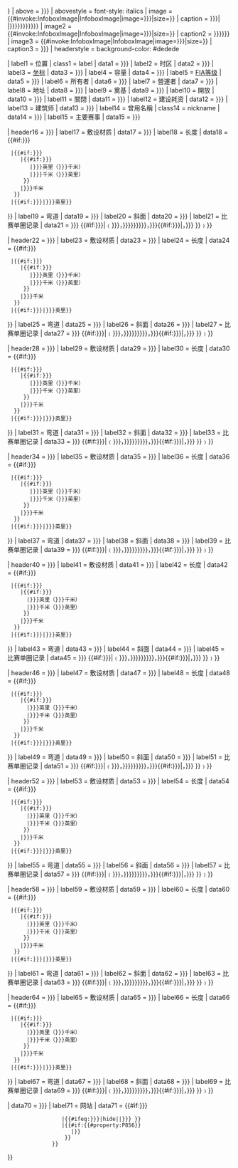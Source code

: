 {{infobox
| bodyclass   = vcard
| titleclass  = fn org
| title       = {{{Name|{{{name|<includeonly>{{PAGENAMEBASE}}</includeonly>}}}}}}
| above       = {{{Nicknames|{{{nicknames|}}}}}}
| abovestyle  = font-style: italics
| image       = {{#invoke:InfoboxImage|InfoboxImage|image={{{Logo|{{{logo|}}}}}}|size={{{logo_size|}}}}}
| caption     = {{{Logo_caption|{{{logo-caption|{{{logo_caption|{{#if:{{{Image|{{{image|}}}}}}|<br/>|}}}}}}}}}}}
| image2       = {{#invoke:InfoboxImage|InfoboxImage|image={{{Image|{{{image|}}}}}}|size={{{image_size|}}}}}
| caption2     = {{{Image_caption|{{{caption|{{{image_caption|}}}}}}}}}
| image3       = {{#invoke:InfoboxImage|InfoboxImage|image={{{Track_map|{{{track_map|}}}}}}|size={{{track_map_size|}}}}}
| caption3     = {{{Track_map_caption|{{{track_map_caption|}}}}}}
| headerstyle = background-color: #dedede

| label1      = 位置
| class1      = label
| data1       = {{{Location|{{{location|}}}}}}
| label2      = 时区
| data2       = {{{Time|{{{time|}}}}}}
| label3      = [[地理坐标|坐标]]
| data3       = {{{Coordinates|{{{coordinates|}}}}}}
| label4      = 容量
| data4       = {{{Capacity|{{{capacity|}}}}}}
| label5      = [[國際汽聯等級的賽道列表|FIA等级]]
| data5       = {{{FIAGrade|{{{FIA_grade|}}}}}}
| label6      = 所有者
| data6       = {{{Owner|{{{owner|}}}}}}
| label7      = 營運者
| data7       = {{{Operator|{{{operator|}}}}}}
| label8      = 地址
| data8       = {{{Address|{{{address|}}}}}}
| label9      = 奠基
| data9       = {{{Broke_ground|{{{broke_ground|}}}}}}
| label10     = 開放
| data10      = {{{Opened|{{{opened|}}}}}}
| label11     = 關閉
| data11      = {{{Closed|{{{closed|}}}}}}
| label12     = 建设耗资
| data12      = {{{Construction_cost|{{{construction_cost|}}}}}}
| label13     = 建筑师
| data13      = {{{Architect|{{{architect|}}}}}}
| label14     = 曾用名稱
| class14     = nickname
| data14      = {{{Former_names|{{{former_names|}}}}}}
| label15     = 主要赛事
| data15      = {{{Events|{{{events|}}}}}}

| header16    = {{{Layout1|{{{layout1|}}}}}}
| label17     = 敷设材质
| data17      = {{{Surface|{{{surface|}}}}}}
| label18     = 长度
| data18      = 
{{#if:{{{length_km|{{{Length_km|}}}}}}
  |{{#if:{{{length_mi|{{{Length_mi|}}}}}}
     |{{#if:{{{miles_first|{{{Miles_first|}}}}}}
        |{{{length_mi|{{{Length_mi}}}}}}英里（{{{length_km|{{{Length_km}}}}}}千米）
        |{{{length_km|{{{Length_km}}}}}}千米（{{{length_mi|{{{Length_mi}}}}}}英里）
      }}
     |{{{length_km|{{{Length_km}}}}}}千米
   }}
  |{{#if:{{{length_mi|{{{Length_mi|}}}}}}|{{{length_mi|{{{Length_mi}}}}}}英里}}
}}
| label19     = 弯道
| data19      = {{{Turns|{{{turns|}}}}}}
| label20     = 斜面
| data20      = {{{Banking|{{{banking|}}}}}}
| label21     = 比赛单圈记录
| data21      = {{{Record_time|{{{record_time|}}}}}} {{#if:{{{Record_driver|{{{record_driver|}}}}}}|﹙{{{Record_driver|{{{record_driver}}}}}}，{{{Record_car|{{{record_car|{{{Record_team|{{{record_team}}}}}}}}}}}}，{{{Record_year|{{{record_year}}}}}}{{#if:{{{Record_class|{{{record_class|}}}}}}|，{{{Record_class|{{{record_class}}}}}} }}﹚}}

| header22    = {{{Layout2|{{{layout2|}}}}}}
| label23     = 敷设材质
| data23      = {{{Surface2|{{{surface2|}}}}}}
| label24     = 长度
| data24      = 
{{#if:{{{length2_km|{{{Length_km2|}}}}}}
  |{{#if:{{{length2_mi|{{{Length_mi2|}}}}}}
     |{{#if:{{{miles_first|{{{Miles_first|}}}}}}
        |{{{length2_mi|{{{Length_mi2}}}}}}英里（{{{length2_km|{{{Length_km2}}}}}}千米）
        |{{{length2_km|{{{Length_km2}}}}}}千米（{{{length2_mi|{{{Length_mi2}}}}}}英里）
      }}
     |{{{length2_km|{{{Length_km2}}}}}}千米
   }}
  |{{#if:{{{length2_mi|{{{Length_mi2|}}}}}}|{{{length2_mi|{{{Length_mi2}}}}}}英里}}
}}
| label25     = 弯道
| data25      = {{{Turns2|{{{turns2|}}}}}}
| label26     = 斜面
| data26      = {{{Banking2|{{{banking2|}}}}}}
| label27     = 比赛单圈记录
| data27      = {{{Record_time2|{{{record_time2|}}}}}} {{#if:{{{record_driver2|{{{Record_driver2|}}}}}}|﹙{{{Record_driver2|{{{record_driver2}}}}}}，{{{Record_car2|{{{record_car2|{{{Record_team2|{{{record_team2}}}}}}}}}}}}，{{{Record_year2|{{{record_year2}}}}}}{{#if:{{{Record_class2|{{{record_class2|}}}}}}|，{{{Record_class2|{{{record_class2}}}}}} }}﹚}}

| header28    = {{{Layout3|{{{layout3|}}}}}}
| label29     = 敷设材质
| data29      = {{{Surface3|{{{surface3|}}}}}}
| label30     = 长度
| data30      = 
{{#if:{{{length3_km|{{{Length_km3|}}}}}}
  |{{#if:{{{length3_mi|{{{Length_mi3|}}}}}}
     |{{#if:{{{miles_first|{{{Miles_first|}}}}}}
        |{{{length3_mi|{{{Length_mi3}}}}}}英里（{{{length3_km|{{{Length_km3}}}}}}千米）
        |{{{length3_km|{{{Length_km3}}}}}}千米（{{{length3_mi|{{{Length_mi3}}}}}}英里）
      }}
     |{{{length3_km|{{{Length_km3}}}}}}千米
   }}
  |{{#if:{{{length3_mi|{{{Length_mi3|}}}}}}|{{{length3_mi|{{{Length_mi3}}}}}}英里}}
}}
| label31     = 弯道
| data31      = {{{Turns3|{{{turns3|}}}}}}
| label32     = 斜面
| data32      = {{{Banking3|{{{banking3|}}}}}}
| label33     = 比赛单圈记录
| data33      = {{{Record_time3|{{{record_time3|}}}}}} {{#if:{{{Record_driver3|{{{record_driver3|}}}}}}|﹙{{{Record_driver3|{{{record_driver3}}}}}}，{{{Record_car3|{{{record_car3|{{{Record_team3|{{{record_team3}}}}}}}}}}}}，{{{Record_year3|{{{record_year3}}}}}}{{#if:{{{Record_class3|{{{record_class3|}}}}}}|，{{{Record_class3|{{{record_class3}}}}}} }}﹚}}

| header34    = {{{Layout4|{{{layout4|}}}}}}
| label35     = 敷设材质
| data35      = {{{Surface4|{{{surface4|}}}}}}
| label36     = 长度
| data36      = 
{{#if:{{{length4_km|{{{Length_km4|}}}}}}
  |{{#if:{{{length4_mi|{{{Length_mi4|}}}}}}
     |{{#if:{{{miles_first|{{{Miles_first|}}}}}}
        |{{{length4_mi|{{{Length_mi4}}}}}}英里（{{{length4_km|{{{Length_km4}}}}}}千米）
        |{{{length4_km|{{{Length_km4}}}}}}千米（{{{length4_mi|{{{Length_mi4}}}}}}英里）
      }}
     |{{{length4_km|{{{Length_km4}}}}}}千米
   }}
  |{{#if:{{{length4_mi|{{{Length_mi4|}}}}}}|{{{length4_mi|{{{Length_mi4}}}}}}英里}}
}}
| label37     = 弯道
| data37      = {{{Turns4|{{{turns4|}}}}}}
| label38     = 斜面
| data38      = {{{Banking4|{{{banking4|}}}}}}
| label39     = 比赛单圈记录
| data39      = {{{Record_time4|{{{record_time4|}}}}}} {{#if:{{{Record_driver4|{{{record_driver4|}}}}}}|﹙{{{Record_driver4|{{{record_driver4}}}}}}，{{{Record_car4|{{{record_car4|{{{Record_team4|{{{record_team4}}}}}}}}}}}}，{{{Record_year4|{{{record_year4}}}}}}{{#if:{{{Record_class4|{{{record_class4|}}}}}}|，{{{Record_class4|{{{record_class4}}}}}} }}﹚}}

| header40    = {{{Layout5|{{{layout5|}}}}}}
| label41     = 敷设材质
| data41      = {{{Surface5|{{{surface5|}}}}}}
| label42     = 长度
| data42      = 
{{#if:{{{length5_km|{{{Length_km5|}}}}}}
  |{{#if:{{{length5_mi|{{{Length_mi5|}}}}}}
     |{{#if:{{{miles_first|{{{Miles_first|}}}}}}
       |{{{length5_mi|{{{Length_mi5}}}}}}英里（{{{length5_km|{{{Length_km5}}}}}}千米）
       |{{{length5_km|{{{Length_km5}}}}}}千米（{{{length5_mi|{{{Length_mi5}}}}}}英里）
      }}
     |{{{length5_km|{{{Length_km5}}}}}}千米
   }}
  |{{#if:{{{length5_mi|{{{Length_mi5|}}}}}}|{{{length5_mi|{{{Length_mi5}}}}}}英里}}
}}
| label43     = 弯道
| data43      = {{{Turns5|{{{turns5|}}}}}}
| label44     = 斜面
| data44      = {{{Banking5|{{{banking5|}}}}}}
| label45     = 比赛单圈记录
| data45      = {{{Record_time5|{{{record_time5|}}}}}} {{#if:{{{Record_driver5|{{{record_driver5|}}}}}}|﹙{{{Record_driver5|{{{record_driver5}}}}}}，{{{Record_car5|{{{record_car5|{{{Record_team5|{{{record_team5}}}}}}}}}}}}，{{{Record_year5|{{{record_year5}}}}}}{{#if:{{{Record_class5|{{{record_class5|}}}}}}|，{{{Record_class5|{{{record_class5}}}}}} }}﹚}}

| header46    = {{{Layout6|{{{layout6|}}}}}}
| label47     = 敷设材质
| data47      = {{{Surface6|{{{surface6|}}}}}}
| label48     = 长度
| data48      = 
{{#if:{{{length6_km|{{{Length_km6|}}}}}}
  |{{#if:{{{length6_mi|{{{Length_mi6|}}}}}}
     |{{#if:{{{miles_first|{{{Miles_first|}}}}}}
       |{{{length6_mi|{{{Length_mi6}}}}}}英里（{{{length6_km|{{{Length_km6}}}}}}千米）
       |{{{length6_km|{{{Length_km6}}}}}}千米（{{{length6_mi|{{{Length_mi6}}}}}}英里）
      }}
     |{{{length6_km|{{{Length_km6}}}}}}千米
   }}
  |{{#if:{{{length6_mi|{{{Length_mi6|}}}}}}|{{{length6_mi|{{{Length_mi6}}}}}}英里}}
}}
| label49     = 弯道
| data49      = {{{Turns6|{{{turns6|}}}}}}
| label50     = 斜面
| data50      = {{{Banking6|{{{banking6|}}}}}}
| label51     = 比赛单圈记录
| data51      = {{{Record_time6|{{{record_time6|}}}}}} {{#if:{{{Record_driver6|{{{record_driver6|}}}}}}|﹙{{{Record_driver6|{{{record_driver6}}}}}}，{{{Record_car6|{{{record_car6|{{{Record_team6|{{{record_team6}}}}}}}}}}}}，{{{Record_year6|{{{record_year6}}}}}}{{#if:{{{Record_class6|{{{record_class6|}}}}}}|，{{{Record_class6|{{{record_class6}}}}}} }}﹚}}

| header52    = {{{Layout7|{{{layout7|}}}}}}
| label53     = 敷设材质
| data53      = {{{Surface7|{{{surface7|}}}}}}
| label54     = 长度
| data54      = 
{{#if:{{{length7_km|{{{Length_km7|}}}}}}
  |{{#if:{{{length7_mi|{{{Length_mi7|}}}}}}
     |{{#if:{{{miles_first|{{{Miles_first|}}}}}}
       |{{{length7_mi|{{{Length_mi7}}}}}}英里（{{{length7_km|{{{Length_km7}}}}}}千米）
       |{{{length7_km|{{{Length_km7}}}}}}千米（{{{length7_mi|{{{Length_mi7}}}}}}英里）
      }}
     |{{{length7_km|{{{Length_km7}}}}}}千米
   }}
  |{{#if:{{{length7_mi|{{{Length_mi7|}}}}}}|{{{length7_mi|{{{Length_mi7}}}}}}英里}}
}}
| label55     = 弯道
| data55      = {{{Turns7|{{{turns7|}}}}}}
| label56     = 斜面
| data56      = {{{Banking7|{{{banking7|}}}}}}
| label57     = 比赛单圈记录
| data57      = {{{Record_time7|{{{record_time7|}}}}}} {{#if:{{{Record_driver7|{{{record_driver7|}}}}}}|﹙{{{Record_driver7|{{{record_driver7}}}}}}，{{{Record_car7|{{{record_car7|{{{Record_team7|{{{record_team7}}}}}}}}}}}}，{{{Record_year7|{{{record_year7}}}}}}{{#if:{{{Record_class7|{{{record_class7|}}}}}}|，{{{Record_class7|{{{record_class7}}}}}} }}﹚}}

| header58    = {{{Layout8|{{{layout8|}}}}}}
| label59     = 敷设材质
| data59      = {{{Surface8|{{{surface8|}}}}}}
| label60     = 长度
| data60      = 
{{#if:{{{length8_km|{{{Length_km8|}}}}}}
  |{{#if:{{{length8_mi|{{{Length_mi8|}}}}}}
     |{{#if:{{{miles_first|{{{Miles_first|}}}}}}
       |{{{length8_mi|{{{Length_mi8}}}}}}英里（{{{length8_km|{{{Length_km8}}}}}}千米）
       |{{{length8_km|{{{Length_km8}}}}}}千米（{{{length8_mi|{{{Length_mi8}}}}}}英里）
      }}
     |{{{length8_km|{{{Length_km8}}}}}}千米
   }}
  |{{#if:{{{length8_mi|{{{Length_mi8|}}}}}}|{{{length8_mi|{{{Length_mi8}}}}}}英里}}
}}
| label61     = 弯道
| data61      = {{{Turns8|{{{turns8|}}}}}}
| label62     = 斜面
| data62      = {{{Banking8|{{{banking8|}}}}}}
| label63     = 比赛单圈记录
| data63      = {{{Record_time8|{{{record_time8|}}}}}} {{#if:{{{Record_driver8|{{{record_driver8|}}}}}}|﹙{{{Record_driver8|{{{record_driver8}}}}}}，{{{Record_car8|{{{record_car8|{{{Record_team8|{{{record_team8}}}}}}}}}}}}，{{{Record_year8|{{{record_year8}}}}}}{{#if:{{{Record_class8|{{{record_class8|}}}}}}|，{{{Record_class8|{{{record_class8}}}}}} }}﹚}}

| header64    = {{{Layout9|{{{layout9|}}}}}}
| label65     = 敷设材质
| data65      = {{{Surface9|{{{surface9|}}}}}}
| label66     = 长度
| data66      = 
{{#if:{{{length9_km|{{{Length_km9|}}}}}}
  |{{#if:{{{length9_mi|{{{Length_mi9|}}}}}}
     |{{#if:{{{miles_first|{{{Miles_first|}}}}}}
       |{{{length9_mi|{{{Length_mi9}}}}}}英里（{{{length9_km|{{{Length_km9}}}}}}千米）
       |{{{length9_km|{{{Length_km9}}}}}}千米（{{{length9_mi|{{{Length_mi9}}}}}}英里）
      }}
     |{{{length9_km|{{{Length_km9}}}}}}千米
   }}
  |{{#if:{{{length9_mi|{{{Length_mi9|}}}}}}|{{{length9_mi|{{{Length_mi9}}}}}}英里}}
}}
| label67     = 弯道
| data67      = {{{Turns9|{{{turns9|}}}}}}
| label68     = 斜面
| data68      = {{{Banking9|{{{banking9|}}}}}}
| label69     = 比赛单圈记录
| data69      = {{{Record_time9|{{{record_time9|}}}}}} {{#if:{{{Record_driver9|{{{record_driver9|}}}}}}|﹙{{{Record_driver9|{{{record_driver9}}}}}}，{{{Record_car9|{{{record_car9|{{{Record_team9|{{{record_team9}}}}}}}}}}}}，{{{Record_year9|{{{record_year9}}}}}}{{#if:{{{Record_class9|{{{record_class9|}}}}}}|，{{{Record_class9|{{{record_class9}}}}}} }}﹚}}

| data70  = {{{nrhp|{{{embedded|}}}}}}
| label71 = 网站
|  data71 = {{#if:{{{homepage|{{{website|}}}}}}
                  |{{#ifeq:{{{homepage|{{{website|}}}}}}|hide||{{{homepage|{{{website|}}}}}} }}
                  |{{#if:{{#property:P856}}
                     |{{URL|{{#property:P856}}}}
                   }}
               }}
}}<noinclude>
{{documentation}}
<!-- 请勿在此加入分类和跨语言链接，请在模板文档页面做修改 -->
</noinclude>